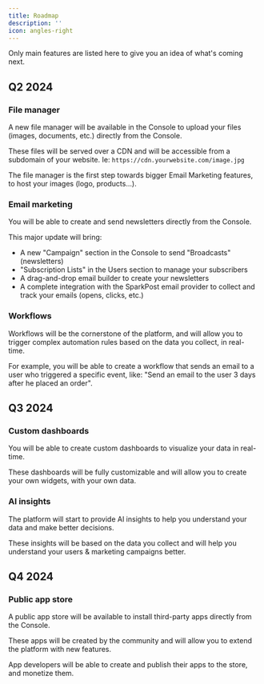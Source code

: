 ```yaml
---
title: Roadmap
description: ''
icon: angles-right
---
```


Only main features are listed here to give you an idea of what's coming next.

## Q2 2024

### File manager

A new file manager will be available in the Console to upload your files (images, documents, etc.) directly from the Console.

<Tip>These files will be served over a CDN and will be accessible from a subdomain of your website. Ie: `https://cdn.yourwebsite.com/image.jpg`</Tip>

The file manager is the first step towards bigger Email Marketing features, to host your images (logo, products...).

### Email marketing

You will be able to create and send newsletters directly from the Console.

This major update will bring:

- A new "Campaign" section in the Console to send "Broadcasts" (newsletters)
- "Subscription Lists" in the Users section to manage your subscribers
- A drag-and-drop email builder to create your newsletters
- A complete integration with the SparkPost email provider to collect and track your emails (opens, clicks, etc.)

### Workflows

Workflows will be the cornerstone of the platform, and will allow you to trigger complex automation rules based on the data you collect, in real-time.

For example, you will be able to create a workflow that sends an email to a user who triggered a specific event, like: "Send an email to the user 3 days after he placed an order".

## Q3 2024

### Custom dashboards

You will be able to create custom dashboards to visualize your data in real-time.

These dashboards will be fully customizable and will allow you to create your own widgets, with your own data.

### AI insights

The platform will start to provide AI insights to help you understand your data and make better decisions.

These insights will be based on the data you collect and will help you understand your users & marketing campaigns better.

## Q4 2024

### Public app store

A public app store will be available to install third-party apps directly from the Console.

These apps will be created by the community and will allow you to extend the platform with new features.

App developers will be able to create and publish their apps to the store, and monetize them.